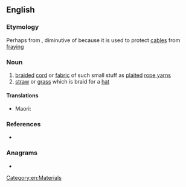 ==English==

===Etymology===
Perhaps from {{etyl|fr|en}} {{m|fr|coussinet}}, diminutive of {{m|fr|cousin||cushion}} because it is used to protect [[cable]]s from [[fray]]ing

===Noun===
{{en-noun|~}}

# [[braid]]ed [[cord]] or [[fabric]] of such small stuff as [[plait]]ed [[rope yarn]]s
# [[straw]] or [[grass]] which is braid for a [[hat]]

====Translations====
{{trans-top|braided cord}}
* Maori: {{t|mi|kopu}}
{{trans-mid}}
{{trans-bottom}}

===References===
* {{R:Webster NCD 1967}}

===Anagrams===
* {{anagrams|en|a=einnst|innest|nestin|sinnet|tennis|tensin}}

[[Category:en:Materials]]